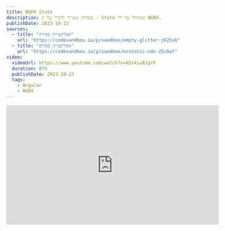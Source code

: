 ```yaml
---
title: NGRX State
description: עובדות שצריך להכיר על ה - State שמנוהל על ידי NGRX.
publishDate: 2023-10-23
sources:
  - title: "אפליקציית ספירה"
    url: "https://codesandbox.io/p/sandbox/empty-glitter-j625vk"
  - title: "אפליקציית ספרים"
    url: "https://codesandbox.io/p/sandbox/ecstatic-cdn-25c6wt"
video:
  videoUrl: https://www.youtube.com/watch?v=N3z4ivBJqr0
  duration: 874
  publishDate: 2023-10-23
  tags:    
    - Angular
    - NGRX
---
```


<div class="not-content flex">
	<iframe
		className="mx-auto mb-10"
		width="560"
		height="315"
		src="https://www.youtube.com/embed/N3z4ivBJqr0?si=9O6KYcjxAiJEnYaG"
		title="YouTube video player"
		frameBorder="0"
		allow="accelerometer; autoplay; clipboard-write; encrypted-media; gyroscope; picture-in-picture; web-share"
		allowFullScreen
	/>
</div>

`NGRX` הוא ספריית **STATE** management, בשיעור זה נלמד את החוקים הבסיסיים על ה - state שמנוהל על ידי `NGRX`.

## אודות NGRX State

ה - state הוא `Object` שמוחזק על ידי `NGRX`.  
Components יכולים לבחור להירשם לשינוי ב state, ולקבל התראה כאשר ה state משתנה, אז הם יציירו את ה - UI עם הנתונים החדשים.  
Components יכולים גם לספר ל `NGRX` להחליף את ה state עם state חדש, כך שתמיד ניתן להחליף את ה state עם state חדש.  
נוכל להביט ב state כגיליון נתונים בנקודת זמן מסוימת, וNGRX מחזיק את ה state הנוכחי.

## דוגמא לאפליקציית Counter

בואו נבחן את ה state באפליקציית counter פשוטה זו:

![counter app](https://github.com/ywarezk/academeez/blob/main/content/en/course/angular/ngrx/state/state.gif?raw=true)

האפליקציה תגדיל את המונה בכל לחיצה על כפתור.  
ערך המונה מתקבל מ - `NGRX`.  
באמצעות [Redux Dev Tools](https://chrome.google.com/webstore/detail/redux-devtools/lmhkpmbekcpmknklioeibfkpmmfibljd) אנו יכולים לבחון את ה state שמנוהל על ידי `NGRX` שמחזיק בצד הימני של המסך.  
מה state פשוט כזה אנו יכולים להבין כמה עובדות על ה state שמנוהל על ידי `NGRX`, שהן גם נגזרות מבסיס של `Redux` - `NGRX` הוא אימפלמנטציה של `Redux` באמצעות Observables.

## ה - State הוא Object

ה state שלנו הוא `Object` פשוט ב - `Javascript`

## ה - State יש ערך ראשוני

שימו לב שה state הוא Object פשוט שנראה כך:

```json
{
  "counter": 0
}
```

אותו Object מתחיל עם ערך ראשוני של 0.  
ה- `NGRX` state יש ערך ראשוני שנצטרך לספק כאשר אנו מגדירים את `NGRX` (אותו דבר עם `Redux` עלינו לספק את הערך הראשוני של ה state)

## ה - State הוא Immutable (בלתי ניתן לשינוי)

ה- state שלנו מתחיל עם:

```json
{
  "couter": 0
}
```

ואחרי שהמשתמש לוחץ על כפתור ה - Increment, ה state משתנה ל:

```json
{
  "couter": 1
}
```

כאשר אנו בודקים את ה state הזה, ייתכן שנחשב שה state הוא mutable, אך זה לא נכון.  
המצב הוא כזה שאנו לא משנים את הערך של המאפיין `counter`, אלא אנו בעצם מחליף את כל ה state עם state חדש.  
להסבר עם קוד פסאודו:

```javascript
// lets imaging we have the following imaginary function from ngrx
import {getState, setState} from '@ngrx/store';

/**
 * this is an imaginary function called from pressing the increment button
 */
function increment() {
  const currentState = getState();

  // we are not doing
  // currentState['counter'] = currentState['counter'] + 1

  // we are doing
  const newState = {
    ...currentState,
    counter: currentState.counter + 1,
  };
  setState(newState);
}
```

בדוגמא זו יש לנו פונקציה לקבלת ה state הנוכחי, ופונקציה להגדרת state חדש.  
אנחנו לא משנים את המאפיין `counter` ב state הנוכחי, אלא בונים state חדש מאפס, על ידי העתקת ה state הנוכחי, ומחליפים את המאפיין `counter` עם ערך חדש (בדוגמא זו כל כך פשוטה כי המונה הוא המאפיין היחיד, אך בדרך כלל ה state מכיל יותר מאפיין אחד ואז האופרטור המתאים הוא ה spread operator).

ה - state הוא immutable, זה אומר שאנו לא משנים את ה state הנוכחי, אלא בונים state חדש ומחליפים את ה state הנוכחי עם ה state החדש.

## הסתכלות על שינוי ה- State מנקודת מבט של RXJS

ישנה `Service` בחבילת הראשית של `NGRX` שנקרא <a href="/courses/angular/ngrx/store">Store</a> שנדון בשיעורים הבאים.  
אנו יכולים להביט ב - `Service` זה כ - `Observable` שמשדר את ה state בכל פעם שה state משתנה.

![state as observable](https://github.com/ywarezk/academeez/blob/main/content/en/course/angular/ngrx/state/state-rxjs.gif?raw=true)

## המלצה: ה - State צריך להיות Serializable

המונח `Serializable` אומר שאנו יכולים להמיר את ה - Object למחרוזת, ואז להמיר את המחרוזת חזרה ל - Object, ולקבל Object דומה.  
טריק טוב לבדוק אם Object הוא Serializable או לא הוא להשתמש ב - `JSON.stringify` ו - `JSON.parse` ולראות אם אנו מקבלים את אותו Object.  
לדוגמא:

```javascript
// this is an example of a serializable object
const obj = {
  name: 'Yariv',
  age: 37,
  myBooks: [
    {
      title: 'The Hobbit',
      author: 'J.R.R Tolkien',
    },
  ],
};

const objString = JSON.stringify(obj);
const objFromString = JSON.parse(objString);

console.log(objFromString); // this will return the same obj
```

בדוגמא זו לקחנו Object, המירנו אותו למחרוזת, ואז המרנו את המחרוזת חזרה ל - Object, וקיבלנו את אותו Object.

להלן דוגמא ל - Object שאינו Serializable:

```typescript
class Book {
  constructor(public title: string, public author: string) {}
}

const obj = {
  name: 'Yariv',
  age: 37,
  myFunctions: [function hello() {}],
};

const objString = JSON.stringify(obj);
const objFromString = JSON.parse(objString);

console.log(objFromString); // this will return an object without the functions in the array
```

אז בעצם Serializable אומר שהאובייקט שנוצר מפרימיטיבים פשוטים (מחרוזת, מספר, בוליאני) ומערכים ואובייקטים שנוצרים מפרימיטיבים פשוטים הוא Serializable.

זוהי רק המלצה וניתן להשתמש ב - `NGRX` לאחסון פונקציות, מחלקות וכו'... אך דברים כמו: נסיעה בזמן, אחסון של מצב המשתמש כדי לשחזר אותו לאותו מצב, יכול לא לעבוד כמו שצריך.

## ה - State צריך להיות מאורגן

אנחנו לא מתייחסים ל - state כאל משתנה גלובלי אליו נזרוק בבלגן את כל המידע שלנו. אני מניח שלפני `NGRX` אתם אחסנתם את המידע של האפליקציה שלכם באמצעות `Services`, במקרה כזה לא יצרתם `Service` אחד לאחסון כל המידע, אלא יצרתם `Service` לפי הלוגיקה מסוימת. במידה והייתם מחזיקים מידע על משתמש, כנראה שיצרתם `UserService` לאחסון המידע של המשתמש עם פונקציות כמו לקבל את המשתמש מהשרת, לעדכן את המשתמש וכו'.  
אותו דבר נכון גם עבור ה - state, עליכם לארגן את ה state על פי הלוגיקה של האפליקציה שלכם.  
בואו נבחן את הדוגמא הבאה:

![books app](https://github.com/ywarezk/academeez/blob/main/content/en/course/angular/ngrx/state/state-organized.gif?raw=true)

שימו לב שבדוגמא זו ה state נראה כך:

```json
{
  "user": {
    "firstName": "Yariv",
    "lastName": "Katz",
    "avatar": "..."
  },
  "books": {
    list: [
      {
        "title": "The Hobbit",
        "author": "J.R.R Tolkien"
        "year": "1937"
      }
    ]
  }
}
```

שימו לב שה state מאורגן על פי הלוגיקה של האפליקציה. בנוסף ארגון ה state מוטמע עם `Interface`.

## ניתן לטעון ולהסיר חלקים מה - State בצורה עצלנית

נעיף עוד מבט על אפליקציית הספרים:

![books app](https://github.com/ywarezk/academeez/blob/main/content/en/course/angular/ngrx/state/state-organized.gif?raw=true)

שימו לב שה state מתחיל עם:

```json
{
  "user": null
}
```

ורק אחרי שהמשתמש נכנס לאפליקציה יש לנו את הספרים ב state:

```json
{
  "user": {
    "firstName": "Yariv",
    "lastName": "Katz",
    "avatar": "..."
  },
  "books": {
    list: [
      {
        "title": "The Hobbit",
        "author": "J.R.R Tolkien"
        "year": "1937"
      }
    ]
  }
}
```

בדומה לכך שיש לנו `Modules` שמטעינים בצורה עצלנית, כלומר רק כאשר המשתמש נכנס לאותו מודול, כך גם ה state יכול להיות עצלני, כלומר נוכל לטעון חלקים מה state רק כאשר הם נדרשים.

## סיכום

בשיעור זה למדנו את החוקים הבסיסיים על ה state שמנוהל על ידי `NGRX`.  
החוק הכי חשוב שצריך לקחת איתנו לשיעורים הבאים, הוא העובדה שה state הוא `immutable`.  
בואו נקח את כל המידע הזה לשיעור הבא שנלמד על ה - `Service` שמחזיק את ה state - ה - `Store`.
